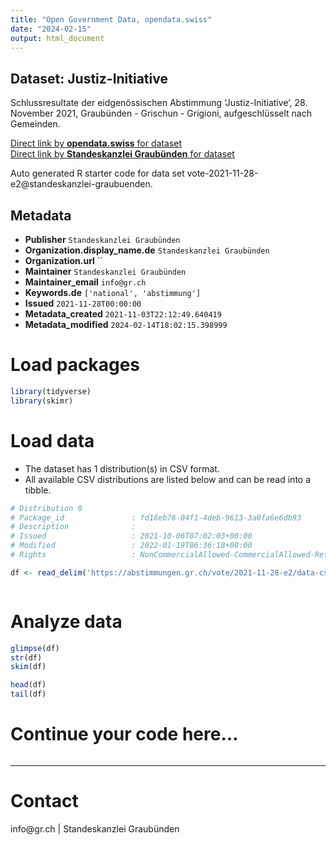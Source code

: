 ```yaml
---
title: "Open Government Data, opendata.swiss"
date: "2024-02-15"
output: html_document
---
```


## Dataset: Justiz-Initiative

Schlussresultate der eidgenössischen Abstimmung 'Justiz-Initiative', 28. November 2021, Graubünden - Grischun - Grigioni, aufgeschlüsselt nach Gemeinden.

[Direct link by **opendata.swiss** for dataset](https://opendata.swiss/de/dataset/justiz-initiative)<br>
[Direct link by **Standeskanzlei Graubünden** for dataset](https://abstimmungen.gr.ch/vote/2021-11-28-e2/data)

Auto generated R starter code for data set vote-2021-11-28-e2@standeskanzlei-graubuenden.

## Metadata

- **Publisher** `Standeskanzlei Graubünden`
- **Organization.display_name.de** `Standeskanzlei Graubünden`
- **Organization.url** ``
- **Maintainer** `Standeskanzlei Graubünden`
- **Maintainer_email** `info@gr.ch`
- **Keywords.de** `['national', 'abstimmung']`
- **Issued** `2021-11-28T00:00:00`
- **Metadata_created** `2021-11-03T22:12:49.640419`
- **Metadata_modified** `2024-02-14T18:02:15.398999`


# Load packages

```r

library(tidyverse)
library(skimr)

```

# Load data

-   The dataset has 1 distribution(s) in CSV format.
-   All available CSV distributions are listed below and can be read into a tibble.

```r

# Distribution 0
# Package_id               : fd18eb76-04f1-4deb-9613-3a0fa6e6db93
# Description              : 
# Issued                   : 2021-10-06T07:02:03+00:00
# Modified                 : 2022-01-19T06:36:18+00:00
# Rights                   : NonCommercialAllowed-CommercialAllowed-ReferenceRequired

df <- read_delim('https://abstimmungen.gr.ch/vote/2021-11-28-e2/data-csv')



```

# Analyze data

```r

glimpse(df)
str(df)
skim(df)

head(df)
tail(df)

```

# Continue your code here...

```r

```

------------------------------------------------------------------------

# Contact

info@gr.ch | Standeskanzlei Graubünden
